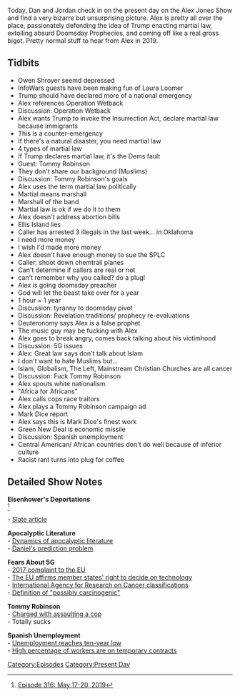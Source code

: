 {{Episode
    | title             = May 17-20, 2019
    | caption           = [https://knowledgefight.libsyn.com/knowledge-fight-may-17-20-2019 Listen to this episode on Libsyn]
    | episodeNumber     = 299
    | length            = 02:02:50
    | airDate           = May 22, 2019
    | coverageStartDate = May 17, 2019
    | coverageEndDate   = May 20, 2019
    | episodeType       = [[:Category:Present Day|Present Day]]
    | appearance        = [[Owne Shroyer]], [[Laura Loomer]], [[Tommy Robinson]], [[Mark Dice]]
    | previousEpisode   = [[298: January 20-23, 2013]]
    | nextEpisode       = [[300: May 21-22, 2019]]
}}

{{Stub}}

Today, Dan and Jordan check in on the present day on the Alex Jones Show and find a very bizarre but unsurprising picture. Alex is pretty all over the place, passionately defending the idea of Trump enacting martial law, extolling absurd Doomsday Prophecies, and coming off like a real gross bigot. Pretty normal stuff to hear from Alex in 2019.

==Tidbits==

*Owen Shroyer seemd depressed
*InfoWars guests have been making fun of Laura Loomer
*Trump should have declared more of a national emergency
*Alex references Operation Wetback
*Discussion: Operation Wetback
*Alex wants Trump to invoke the Insurrection Act, declare martial law because immigrants
*This is a counter-emergency
*If there's a natural disaster, you need martial law
*4 types of martial law
*If Trump declares martial law, it's the Dems fault
*Guest: Tommy Robinson
*They don't share our background (Muslims)
*Discussion: Tommy Robinson's goals
*Alex uses the term martial law politically
*Martial means marshall
*Marshall of the band
*Martial law is ok if we do it to them
*Alex doesn't address abortion bills
*Ellis Island lies
*Caller has arrested 3 illegals in the last week... in Oklahoma
*I need more money
*I wish I'd made more money
*Alex doesn't have enough money to sue the SPLC
*Caller: shoot down chemtrail planes
*Can't determine if callers are real or not
*can't remember why you called? do a plug!
*Alex is going doomsday preacher
*God will let the beast take over for a year
*1 hour = 1 year
*Discussion: tyranny to doomsday pivot
*Discussion: Revelation traditions/ prophecy re-evaluations
*Deuteronomy says Alex is a false prophet
*The music guy may be fucking with Alex
*Alex goes to break angry, comes back talking about his victimhood
*Discussion: 5G issues
*Alex: Great law says don't talk about Islam
*I don't want to hate Muslims but...
*Islam, Globalism, The Left, Mainstream Christian Churches are all cancer
*Discussion: Fuck Tommy Robinson
*Alex spouts white nationalism
*"Africa for Africans"
*Alex calls cops race traitors
*Alex plays a Tommy Robinson campaign ad
*Mark Dice report
*Alex says this is Mark Dice's finest work
*Green New Deal is economic missile
*Discussion: Spanish unemployment
*Central American/ African countries don't do well because of inferior culture
*Racist rant turns into plug for coffee

==Detailed Show Notes==

'''Eisenhower's Deportations'''<br /><ref>[https://knowledgefight.com/research/2019/5/22/episode-316-may-17-20-2019 Episode 316: May 17-20, 2019]</ref>

- [https://slate.com/news-and-politics/2016/11/donald-trump-mass-deportation-and-the-tragic-history-of-operation-wetback.html Slate article]

'''Apocalyptic Literature'''<br />

- [https://en.wikisource.org/wiki/1911_Encyclop%C3%A6dia_Britannica/Apocalyptic_Literature Dynamics of apocalyptic literature]<br />

- [https://www.livius.org/articles/misc/daniel-11-in-context/ Daniel's prediction problem]

'''Fears About 5G'''<br />

- [https://www.jrseco.com/wp-content/uploads/2017-09-13-Scientist-Appeal-5G-Moratorium.pdf 2017 complaint to the EU]<br />

- [https://www.jrseco.com/european-union-5g-appeal-scientists-warn-of-potential-serious-health-effects-of-5g/ The EU affirms member states' right to decide on technology]<br />

- [https://monographs.iarc.fr/list-of-classifications-volumes/ International Agency for Research on Cancer classifications]<br />

- [http://ec.europa.eu/health/scientific_committees/opinions_layman/en/electromagnetic-fields/glossary/ghi/iarc-classification.htm Definition of "possibly carcinogenic"]

'''Tommy Robinson'''<br />

- [http://web.archive.org/web/20100729233930/https://www.hopenothate.org.uk/The-BNP-past-of-EDL-leader Charged with assaulting a cop]<br />

- Totally sucks

'''Spanish Unemployment'''<br />

- [https://www.seattletimes.com/business/spains-unemployment-rate-drops-to-10-year-low/ Unemployment reaches ten-year low]<br />

- [https://elpais.com/elpais/2012/03/05/inenglish/1330952298_341418.html High percentage of workers are on temporary contracts]

[[Category:Episodes]]

[[Category:Present Day]]